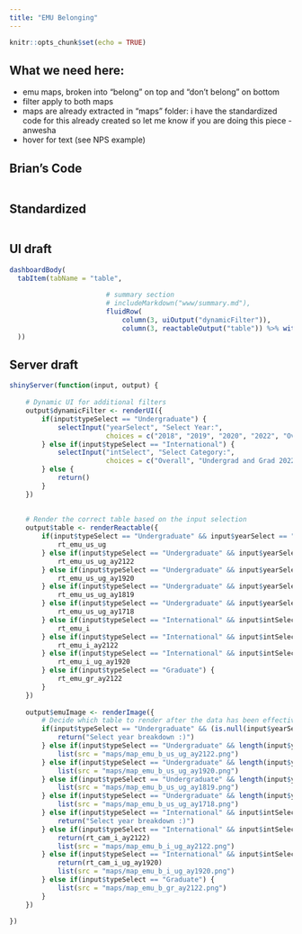 ```yaml
---
title: "EMU Belonging"
---
```


```r
knitr::opts_chunk$set(echo = TRUE)
```

## What we need here:

- emu maps, broken into "belong" on top and "don't belong" on bottom
- filter apply to both maps
- maps are already extracted in "maps" folder: i have the standardized code for this already created so let me know if you are doing this piece -anwesha
- hover for text (see NPS example)

## Brian's Code
```r

```

## Standardized
```r

```


## UI draft
```r
dashboardBody(
  tabItem(tabName = "table", 
                    
                        # summary section
                        # includeMarkdown("www/summary.md"),    
                        fluidRow(
                            column(3, uiOutput("dynamicFilter")),
                            column(3, reactableOutput("table")) %>% withSpinner(color = "navy"))
  ))
```


## Server draft
```r
shinyServer(function(input, output) {
    
    # Dynamic UI for additional filters
    output$dynamicFilter <- renderUI({
        if(input$typeSelect == "Undergraduate") {
            selectInput("yearSelect", "Select Year:", 
                        choices = c("2018", "2019", "2020", "2022", "Overall"))
        } else if(input$typeSelect == "International") {
            selectInput("intSelect", "Select Category:", 
                        choices = c("Overall", "Undergrad and Grad 2022", "Undergrad 2020"))
        } else {
            return()
        }
    })
    
    
    # Render the correct table based on the input selection
    output$table <- renderReactable({
        if(input$typeSelect == "Undergraduate" && input$yearSelect == "Overall") {
            rt_emu_us_ug
        } else if(input$typeSelect == "Undergraduate" && input$yearSelect == "2022") {
            rt_emu_us_ug_ay2122
        } else if(input$typeSelect == "Undergraduate" && input$yearSelect == "2020") {
            rt_emu_us_ug_ay1920
        } else if(input$typeSelect == "Undergraduate" && input$yearSelect == "2019") {
            rt_emu_us_ug_ay1819
        } else if(input$typeSelect == "Undergraduate" && input$yearSelect == "2018") {
            rt_emu_us_ug_ay1718
        } else if(input$typeSelect == "International" && input$intSelect == "Overall") {
            rt_emu_i
        } else if(input$typeSelect == "International" && input$intSelect == "Undergrad and Grad 2022") {
            rt_emu_i_ay2122
        } else if(input$typeSelect == "International" && input$intSelect == "Undergrad 2020") {
            rt_emu_i_ug_ay1920
        } else if(input$typeSelect == "Graduate") {
            rt_emu_gr_ay2122
        }
    })
    
    output$emuImage <- renderImage({
        # Decide which table to render after the data has been effectively filtered based on the following filters
        if(input$typeSelect == "Undergraduate" && (is.null(input$yearSelect) || input$yearSelect == "Overall")) {
            return("Select year breakdown :)")
        } else if(input$typeSelect == "Undergraduate" && length(input$yearSelect) && input$yearSelect == "2022") {
            list(src = "maps/map_emu_b_us_ug_ay2122.png")
        } else if(input$typeSelect == "Undergraduate" && length(input$yearSelect) && input$yearSelect == "2020") {
            list(src = "maps/map_emu_b_us_ug_ay1920.png")
        } else if(input$typeSelect == "Undergraduate" && length(input$yearSelect) && input$yearSelect == "2019") {
            list(src = "maps/map_emu_b_us_ug_ay1819.png")
        } else if(input$typeSelect == "Undergraduate" && length(input$yearSelect) && input$yearSelect == "2018") {
            list(src = "maps/map_emu_b_us_ug_ay1718.png")
        } else if(input$typeSelect == "International" && input$intSelect == "Overall") {
            return("Select year breakdown :)")
        } else if(input$typeSelect == "International" && input$intSelect == "Undergrad and Grad 2022") {
            return(rt_cam_i_ay2122)
            list(src = "maps/map_emu_b_i_ug_ay2122.png")
        } else if(input$typeSelect == "International" && input$intSelect == "Undergrad 2020") {
            return(rt_cam_i_ug_ay1920)
            list(src = "maps/map_emu_b_i_ug_ay1920.png")
        } else if(input$typeSelect == "Graduate") {
            list(src = "maps/map_emu_b_gr_ay2122.png")
        }
    })
    
})
```

